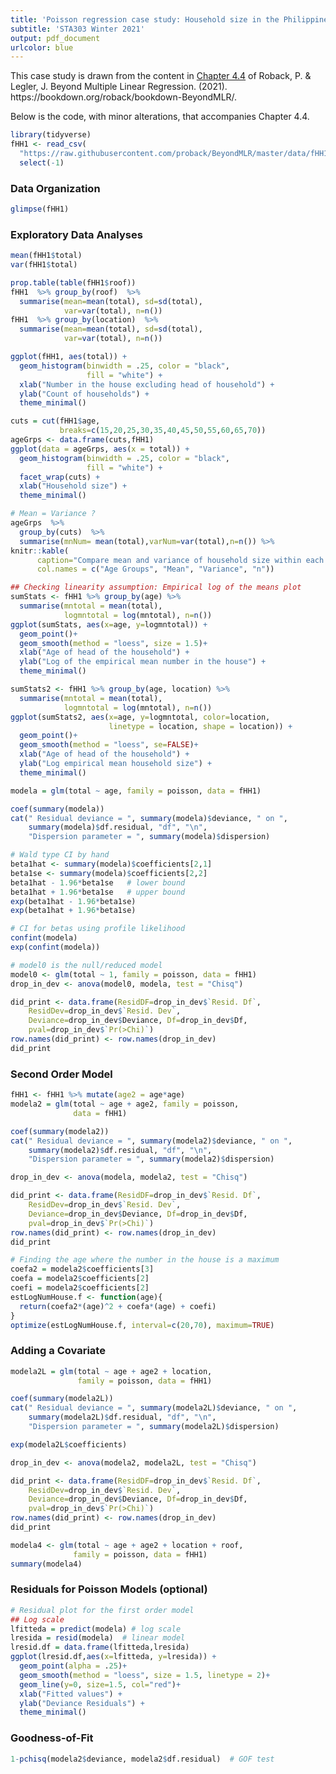 ```yaml
---
title: 'Poisson regression case study: Household size in the Philippines'
subtitle: 'STA303 Winter 2021'
output: pdf_document
urlcolor: blue
---
```


This case study is drawn from the content in [Chapter 4.4](https://bookdown.org/roback/bookdown-BeyondMLR/ch-poissonreg.html#cs-philippines) of Roback, P. & Legler, J. Beyond Multiple Linear Regression. (2021). https://bookdown.org/roback/bookdown-BeyondMLR/.

Below is the code, with minor alterations, that accompanies Chapter 4.4.

```r
library(tidyverse)
fHH1 <- read_csv(
  "https://raw.githubusercontent.com/proback/BeyondMLR/master/data/fHH1.csv") %>% 
  select(-1)
```

### Data Organization 

```r
glimpse(fHH1)
```

### Exploratory Data Analyses

```r
mean(fHH1$total)
var(fHH1$total)

prop.table(table(fHH1$roof))
fHH1  %>% group_by(roof)  %>% 
  summarise(mean=mean(total), sd=sd(total), 
            var=var(total), n=n())
fHH1  %>% group_by(location)  %>% 
  summarise(mean=mean(total), sd=sd(total), 
            var=var(total), n=n())
```


```r
ggplot(fHH1, aes(total)) + 
  geom_histogram(binwidth = .25, color = "black", 
                 fill = "white") + 
  xlab("Number in the house excluding head of household") +
  ylab("Count of households") +
  theme_minimal()
```


```r
cuts = cut(fHH1$age,
           breaks=c(15,20,25,30,35,40,45,50,55,60,65,70))
ageGrps <- data.frame(cuts,fHH1)
ggplot(data = ageGrps, aes(x = total)) +
  geom_histogram(binwidth = .25, color = "black", 
                 fill = "white") +
  facet_wrap(cuts) +
  xlab("Household size") +
  theme_minimal()
```


```r
# Mean = Variance ?
ageGrps  %>% 
  group_by(cuts)  %>% 
  summarise(mnNum= mean(total),varNum=var(total),n=n()) %>% 
knitr::kable(
      caption="Compare mean and variance of household size within each age group.",
      col.names = c("Age Groups", "Mean", "Variance", "n"))
```


```r
## Checking linearity assumption: Empirical log of the means plot
sumStats <- fHH1 %>% group_by(age) %>% 
  summarise(mntotal = mean(total),
            logmntotal = log(mntotal), n=n())
ggplot(sumStats, aes(x=age, y=logmntotal)) +
  geom_point()+
  geom_smooth(method = "loess", size = 1.5)+
  xlab("Age of head of the household") +
  ylab("Log of the empirical mean number in the house") +
  theme_minimal()
```


```r
sumStats2 <- fHH1 %>% group_by(age, location) %>% 
  summarise(mntotal = mean(total),
            logmntotal = log(mntotal), n=n())
ggplot(sumStats2, aes(x=age, y=logmntotal, color=location,
                      linetype = location, shape = location)) +
  geom_point()+
  geom_smooth(method = "loess", se=FALSE)+
  xlab("Age of head of the household") +
  ylab("Log empirical mean household size") +
  theme_minimal()
```


```r
modela = glm(total ~ age, family = poisson, data = fHH1)
```

```r
coef(summary(modela))
cat(" Residual deviance = ", summary(modela)$deviance, " on ",
    summary(modela)$df.residual, "df", "\n",
    "Dispersion parameter = ", summary(modela)$dispersion)
```


```r
# Wald type CI by hand
beta1hat <- summary(modela)$coefficients[2,1]
beta1se <- summary(modela)$coefficients[2,2]
beta1hat - 1.96*beta1se   # lower bound 
beta1hat + 1.96*beta1se   # upper bound 
exp(beta1hat - 1.96*beta1se)
exp(beta1hat + 1.96*beta1se)
```


```r
# CI for betas using profile likelihood
confint(modela)
exp(confint(modela))
```

```r
# model0 is the null/reduced model
model0 <- glm(total ~ 1, family = poisson, data = fHH1)
drop_in_dev <- anova(model0, modela, test = "Chisq")
```

```r
did_print <- data.frame(ResidDF=drop_in_dev$`Resid. Df`,
    ResidDev=drop_in_dev$`Resid. Dev`,
    Deviance=drop_in_dev$Deviance, Df=drop_in_dev$Df,
    pval=drop_in_dev$`Pr(>Chi)`)
row.names(did_print) <- row.names(drop_in_dev)
did_print
```


### Second Order Model

```r
fHH1 <- fHH1 %>% mutate(age2 = age*age)
modela2 = glm(total ~ age + age2, family = poisson, 
              data = fHH1)
```

```r
coef(summary(modela2))
cat(" Residual deviance = ", summary(modela2)$deviance, " on ",
    summary(modela2)$df.residual, "df", "\n",
    "Dispersion parameter = ", summary(modela2)$dispersion)
```

```r
drop_in_dev <- anova(modela, modela2, test = "Chisq")
```

```r
did_print <- data.frame(ResidDF=drop_in_dev$`Resid. Df`,
    ResidDev=drop_in_dev$`Resid. Dev`,
    Deviance=drop_in_dev$Deviance, Df=drop_in_dev$Df,
    pval=drop_in_dev$`Pr(>Chi)`)
row.names(did_print) <- row.names(drop_in_dev)
did_print
```


```r
# Finding the age where the number in the house is a maximum
coefa2 = modela2$coefficients[3]
coefa = modela2$coefficients[2]
coefi = modela2$coefficients[2]
estLogNumHouse.f <- function(age){
  return(coefa2*(age)^2 + coefa*(age) + coefi)
}
optimize(estLogNumHouse.f, interval=c(20,70), maximum=TRUE)
```

### Adding a Covariate

```r
modela2L = glm(total ~ age + age2 + location, 
               family = poisson, data = fHH1)
```

```r
coef(summary(modela2L))
cat(" Residual deviance = ", summary(modela2L)$deviance, " on ",
    summary(modela2L)$df.residual, "df", "\n",
    "Dispersion parameter = ", summary(modela2L)$dispersion)
```

```r
exp(modela2L$coefficients)
```


```r
drop_in_dev <- anova(modela2, modela2L, test = "Chisq")
```

```r
did_print <- data.frame(ResidDF=drop_in_dev$`Resid. Df`,
    ResidDev=drop_in_dev$`Resid. Dev`,
    Deviance=drop_in_dev$Deviance, Df=drop_in_dev$Df,
    pval=drop_in_dev$`Pr(>Chi)`)
row.names(did_print) <- row.names(drop_in_dev)
did_print
```


```r
modela4 <- glm(total ~ age + age2 + location + roof, 
              family = poisson, data = fHH1)
summary(modela4)
```

### Residuals for Poisson Models (optional)

```r
# Residual plot for the first order model
## Log scale
lfitteda = predict(modela) # log scale
lresida = resid(modela)  # linear model
lresid.df = data.frame(lfitteda,lresida)
ggplot(lresid.df,aes(x=lfitteda, y=lresida)) +
  geom_point(alpha = .25)+
  geom_smooth(method = "loess", size = 1.5, linetype = 2)+
  geom_line(y=0, size=1.5, col="red")+
  xlab("Fitted values") +
  ylab("Deviance Residuals") +
  theme_minimal()
```

### Goodness-of-Fit 

```r
1-pchisq(modela2$deviance, modela2$df.residual)  # GOF test
```
